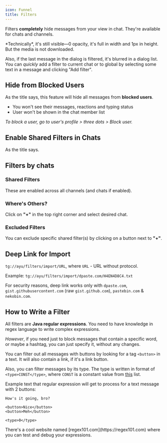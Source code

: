 ```yaml
---
icon: Funnel
title: Filters
---
```


Filters **completely** hide messages from your view in chat. They're available for chats and channels.

<Callout title="Android" type="info">
*Technically*, it's still visible—0 opacity, it's full in width and 1px in height. But the media is not downloaded.

Also, if the last message in the dialog is filtered, it's blurred in a dialog list.
</Callout>
You can *quickly* add a filter to current chat or to global by selecting some text in a message and clicking "Add filter".

## Hide from Blocked Users

As the title says, this feature will hide all messages from **blocked users**.

- You won't see their messages, reactions and typing status
- User won't be shown in the chat member list

*To block a user, go to user's profile > three dots > Block user.*

## Enable Shared Filters in Chats

As the title says.

## Filters by chats

### Shared Filters

These are enabled across all channels (and chats if enabled).

### Where's Others?

Click on **"+"** in the top right corner and select desired chat.

### Excluded Filters

You can exclude specific shared filter(s) by clicking on a button next to **"+"**.

## Deep Link for Import

`tg://ayu/filters/import/URL`, where `URL` - URL without protocol.

Example: `tg://ayu/filters/import/dpaste.com/H4EN4D8C4.txt`

For security reasons, deep link works only with `dpaste.com`, `gist.githubusercontent.com` (raw `gist.github.com`), `pastebin.com` & `nekobin.com`.

## How to Write a Filter

All filters are **Java regular expressions**. You need to have knowledge in regex language to write complex expressions.

*However*, if you need just to block messages that contain a specific word, or maybe a hashtag, you can just specify it, without any changes.

You can filter out all messages with buttons by looking for a tag `<button>` in a text. It will also contain a link, if it's a link button.

Also, you can filter messages by its type. The type is written in format of `<type>CONST</type>`, where `CONST` is a constant value from [this](https://github.com/DrKLO/Telegram/blob/d62d2ed5ec2e1c565f771edce40f8340ab085a9b/TMessagesProj/src/main/java/org/telegram/messenger/MessageObject.java#L101) list.

Example text that regular expression will get to process for a text message with 2 buttons:

```
How's it going, bro?

<button>Nice</button>
<button>Meh</button>

<type>0</type>
```

<Callout  type="info">
There's a cool website named [regex101.com](https://regex101.com) where you can test and debug your expressions.
</Callout>